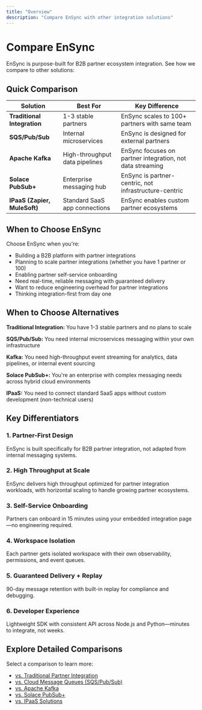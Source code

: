 ```yaml
---
title: "Overview"
description: "Compare EnSync with other integration solutions"
---
```


# Compare EnSync

EnSync is purpose-built for B2B partner ecosystem integration. See how we compare to other solutions:

## Quick Comparison

| **Solution** | **Best For** | **Key Difference** |
|-------------|-------------|-------------------|
| **Traditional Integration** | 1-3 stable partners | EnSync scales to 100+ partners with same team |
| **SQS/Pub/Sub** | Internal microservices | EnSync is designed for external partners |
| **Apache Kafka** | High-throughput data pipelines | EnSync focuses on partner integration, not data streaming |
| **Solace PubSub+** | Enterprise messaging hub | EnSync is partner-centric, not infrastructure-centric |
| **IPaaS (Zapier, MuleSoft)** | Standard SaaS app connections | EnSync enables custom partner ecosystems |

## When to Choose EnSync

Choose EnSync when you're:
- Building a B2B platform with partner integrations
- Planning to scale partner integrations (whether you have 1 partner or 100)
- Enabling partner self-service onboarding
- Need real-time, reliable messaging with guaranteed delivery
- Want to reduce engineering overhead for partner integrations
- Thinking integration-first from day one

## When to Choose Alternatives

**Traditional Integration:** You have 1-3 stable partners and no plans to scale

**SQS/Pub/Sub:** You need internal microservices messaging within your own infrastructure

**Kafka:** You need high-throughput event streaming for analytics, data pipelines, or internal event sourcing

**Solace PubSub+:** You're an enterprise with complex messaging needs across hybrid cloud environments

**IPaaS:** You need to connect standard SaaS apps without custom development (non-technical users)

## Key Differentiators

### 1. Partner-First Design
EnSync is built specifically for B2B partner integration, not adapted from internal messaging systems.

### 2. High Throughput at Scale
EnSync delivers high throughput optimized for partner integration workloads, with horizontal scaling to handle growing partner ecosystems.

### 3. Self-Service Onboarding
Partners can onboard in 15 minutes using your embedded integration page—no engineering required.

### 4. Workspace Isolation
Each partner gets isolated workspace with their own observability, permissions, and event queues.

### 5. Guaranteed Delivery + Replay
90-day message retention with built-in replay for compliance and debugging.

### 6. Developer Experience
Lightweight SDK with consistent API across Node.js and Python—minutes to integrate, not weeks.

## Explore Detailed Comparisons

Select a comparison to learn more:
- [vs. Traditional Partner Integration](/compare-ensync/traditional-integration)
- [vs. Cloud Message Queues (SQS/Pub/Sub)](/compare-ensync/message-queues)
- [vs. Apache Kafka](/compare-ensync/kafka)
- [vs. Solace PubSub+](/compare-ensync/solace)
- [vs. IPaaS Solutions](/compare-ensync/ipaas)
